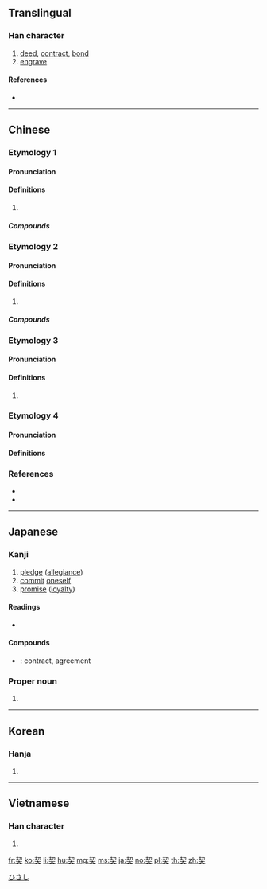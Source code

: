 {{character info/new}}
==Translingual==
{{ja-forms|[[契]]|[[契]]|[[栔]]}}

===Han character===
{{Han char|rn=37|rad=大|as=06|sn=9|four=57432|canj=QHK|ids=⿱㓞大}}

# [[deed]], [[contract]], [[bond]]
# [[engrave]]

====References====
* {{Han ref|kx=0251.210|dkj=05917|dj=0513.010|hdz=10536.100|uh=5951|ud=22865|bh=ABB4|bd=43956}}

----

==Chinese==

===Etymology 1===
{{zh-forms}}

====Pronunciation====
{{zh-pron
|m=qì
|c=kai3
|mn=khè/qz,tp,xm:khòe
|mc=y
|oc=y
|cat=
}}

====Definitions====
{{zh-hanzi}}

# {{rfdef|zh}}

=====Compounds=====
{{zh-der|丹書鐵契|主契約|亞米契斯|交契|佃契|借契|冥契|勞動契約|參同契|合契若神|同窗契友|單務契約|團契|地契|壓契|契刀|契分|契券|契勘|契友|契合|契合金蘭|契契|契尾|契據|契文|契文舉例|契機|契稅|契箭|契約|契約書|契約說|契約農業|契若金蘭|契重|契需|姻契|宓契爾|官契|工作契約|左契|心契|忘年之契|忘形之契|房契|承攬契約|投契|文契|書契|有償契約|有名契約|欠契|死契|殷墟書契|殷契|水乳之契|活契|無償契約|田契|白契|相契|知契|磚契|社會契約|神會心契|租契|租賃契約|稅契|立契|符契|紅契|結契|絕契|老契|至交契友|莫逆之契|虛錢實契|衿契|賢契|賣契|賣身契|道契|隨意契約|雙務契約|驗契|默契}}

===Etymology 2===
{{zh-forms}}

====Pronunciation====
{{zh-pron
|m=qì
|c=kit3,hat1,kai2
|mn=
|mc=
|oc=
|cat=
}}

====Definitions====
{{zh-hanzi}}

# {{rfdef|zh}}

=====Compounds=====
{{zh-der|契丹|契闊|契闊談讌|死生契闊}}

===Etymology 3===
{{zh-forms|alt=偰}}

====Pronunciation====
{{zh-pron
|m=xiè
|c=sit3
|mn=
|mc=
|oc=
|cat=
}}

====Definitions====
{{zh-hanzi}}

# {{rfdef|zh}}

===Etymology 4===
{{zh-forms}}

====Pronunciation====
{{zh-pron
|m=qiè
|c=
|mn=
|mc=
|oc=
|cat=
}}

====Definitions====
{{zh-hanzi}}

===References===
* {{R:twedu|A00864}}
* {{R:yue:Hanzi}}

----

==Japanese==

===Kanji===
{{ja-kanji|grade=c|rs=大06}}

# [[pledge]] ([[allegiance]])
# [[commit]] [[oneself]]
# [[promise]] ([[loyalty]])

====Readings====
* {{ja-readings|goon=[[け]] (ke), [[けち]] (kechi), [[せち]] (sechi)|kanon=[[けい]] (kei), [[けつ]] (ketsu), [[せつ]] (setsu)|kun=[[ちぎる]] (chigiru), [[きざむ]] (kizamu), [[わりふ]] (warifu)}}

====Compounds====
* {{ja-r|契約|けいやく}}: contract, agreement

===Proper noun===
{{ja-pos|proper|ひさし}}

# {{given name|male|lang=ja}}

[[Category:Japanese male given names|ひさし]]

----

==Korean==

===Hanja===
{{ko-hanja|hangeul=[[계]], [[글]]|rv=gye, geul|mr=kye, kŭl}}

# {{defn|lang=ko|sort=大06}}

----

==Vietnamese==

===Han character===
{{vi-hantu|[[khế]], [[khé]], [[khè]], [[khía]], [[khít]], [[khẻ]], [[khẽ]], [[khịt]]|rs=大06}}

# {{defn|lang=vi|sort=大06}}

[[fr:契]]
[[ko:契]]
[[li:契]]
[[hu:契]]
[[mg:契]]
[[ms:契]]
[[ja:契]]
[[no:契]]
[[pl:契]]
[[th:契]]
[[zh:契]]